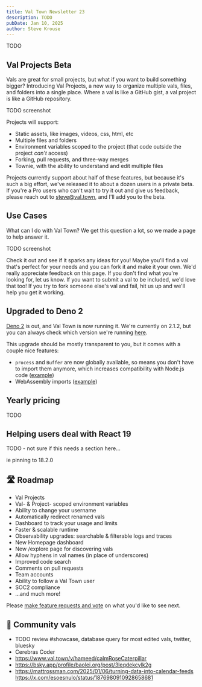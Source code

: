 ```yaml
---
title: Val Town Newsletter 23
description: TODO
pubDate: Jan 10, 2025
author: Steve Krouse
---
```



TODO

## Val Projects Beta

Vals are great for small projects, but what if you want to build something bigger? Introducing Val Projects, a new way to organize multiple vals, files, and folders into a single place. Where a val is like a GitHub gist, a val project is like a GitHub repository.

TODO screenshot

Projects will support:

- Static assets, like images, videos, css, html, etc
- Multiple files and folders
- Environment variables scoped to the project (that code outside the project _can't_ access)
- Forking, pull requests, and three-way merges
- Townie, with the ability to understand and edit multiple files

Projects currently support about half of these features, but because it's such a big effort, we've released it to about a dozen users in a private beta. If you're a Pro users who can't wait to try it out and give us feedback, please reach out to steve@val.town, and I'll add you to the beta.

## Use Cases

What can I do with Val Town? We get this question a lot, so we made a page to help answer it.

TODO screenshot

Check it out and see if it sparks any ideas for you! Maybe you'll find a val that's perfect for your needs and you can fork it and make it your own. We'd really appreciate feedback on this page. If you don't find what you're looking for, let us know. If you want to submit a val to be included, we'd love that too! If you try to fork someone else's val and fail, hit us up and we'll help you get it working.

## Upgraded to Deno 2

[Deno 2](https://deno.com/blog/v2.0) is out, and Val Town is now running it. We're currently on 2.1.2, but you can always check which version we're running [here](https://www.val.town/v/std/deno_version).

This upgrade should be mostly transparent to you, but it comes with a couple nice features:

- `process` and `Buffer` are now globally available, so means you don't have to import them anymore, which increases compatibility with Node.js code ([example](https://www.val.town/v/stevekrouse/processBufferDeno2Example))
- WebAssembly imports ([example](https://www.val.town/v/just_be/deno2wasmExample))

## Yearly pricing

TODO

## Helping users deal with React 19

TODO - not sure if this needs a section here...

ie pinning to 18.2.0

## 🛣️ Roadmap

- Val Projects
- Val- & Project- scoped environment variables
- Ability to change your username
- Automatically redirect renamed vals
- Dashboard to track your usage and limits
- Faster & scalable runtime
- Observability upgrades: searchable & filterable logs and traces
- New Homepage dashboard
- New /explore page for discovering vals
- Allow hyphens in val names (in place of underscores)
- Improved code search
- Comments on pull requests
- Team accounts
- Ability to follow a Val Town user
- SOC2 compliance
- ...and much more!

Please [make feature requests and vote](https://github.com/val-town/val-town-product/discussions?discussions) on what you'd like to see next.

## 🌟 Community vals

- TODO review #showcase, database query for most edited vals, twitter, bluesky
- Cerebras Coder
- https://www.val.town/v/hameed/calmRoseCaterpillar
- https://bsky.app/profile/baolei.org/post/3leqdekcylk2g
- https://mattrossman.com/2025/01/06/turning-data-into-calendar-feeds
https://x.com/esoesnulo/status/1876980910928658681